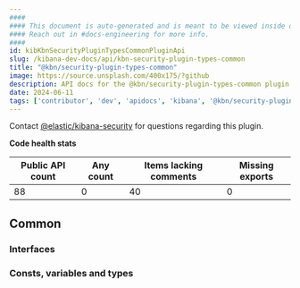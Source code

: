 ```yaml
---
####
#### This document is auto-generated and is meant to be viewed inside our experimental, new docs system.
#### Reach out in #docs-engineering for more info.
####
id: kibKbnSecurityPluginTypesCommonPluginApi
slug: /kibana-dev-docs/api/kbn-security-plugin-types-common
title: "@kbn/security-plugin-types-common"
image: https://source.unsplash.com/400x175/?github
description: API docs for the @kbn/security-plugin-types-common plugin
date: 2024-06-11
tags: ['contributor', 'dev', 'apidocs', 'kibana', '@kbn/security-plugin-types-common']
---
```




Contact [@elastic/kibana-security](https://github.com/orgs/elastic/teams/kibana-security) for questions regarding this plugin.

**Code health stats**

| Public API count  | Any count | Items lacking comments | Missing exports |
|-------------------|-----------|------------------------|-----------------|
| 88 | 0 | 40 | 0 |

## Common

### Interfaces
<DocDefinitionList data={kbnSecurityPluginTypesCommonObj.common.interfaces}/>

### Consts, variables and types
<DocDefinitionList data={kbnSecurityPluginTypesCommonObj.common.misc}/>

